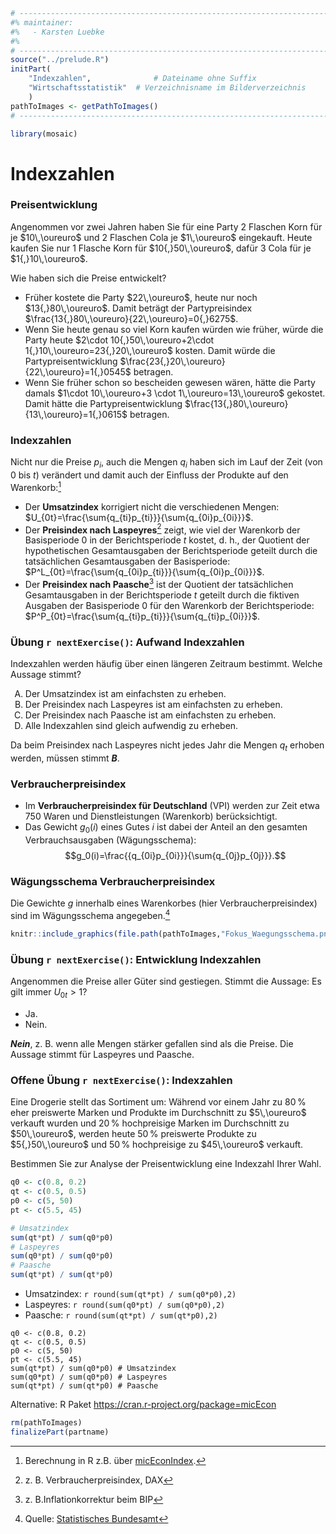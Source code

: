 ```r
# ---------------------------------------------------------------------------
#% maintainer:
#%   - Karsten Luebke
#%
# ---------------------------------------------------------------------------
source("../prelude.R")
initPart(
    "Indexzahlen",              # Dateiname ohne Suffix
    "Wirtschaftsstatistik"  # Verzeichnisname im Bilderverzeichnis 
    )
pathToImages <- getPathToImages()
# ---------------------------------------------------------------------------

library(mosaic)

```

# Indexzahlen

### Preisentwicklung

Angenommen vor zwei Jahren haben Sie für eine Party $2$ Flaschen Korn für je $10\,\oureuro$ und 2 Flaschen Cola je $1\,\oureuro$ eingekauft. Heute kaufen Sie nur $1$ Flasche Korn für $10{,}50\,\oureuro$, dafür $3$ Cola für je $1{,}10\,\oureuro$.

Wie haben sich die Preise entwickelt?

- Früher kostete die Party $22\,\oureuro$, heute nur noch $13{,}80\,\oureuro$. Damit beträgt der Partypreisindex $\frac{13{,}80\,\oureuro}{22\,\oureuro}=0{,}6275$.
- Wenn Sie heute genau so viel Korn kaufen würden wie früher, würde die Party heute $2\cdot 10{,}50\,\oureuro+2\cdot 1{,}10\,\oureuro=23{,}20\,\oureuro$ kosten. Damit würde die Partypreisentwicklung $\frac{23{,}20\,\oureuro}{22\,\oureuro}=1{,}0545$ betragen.
- Wenn Sie früher schon so bescheiden gewesen wären, hätte die Party damals $1\cdot 10\,\oureuro+3 \cdot 1\,\oureuro=13\,\oureuro$ gekostet. Damit hätte  die Partypreisentwicklung $\frac{13{,}80\,\oureuro}{13\,\oureuro}=1{,}0615$ betragen.

### Indexzahlen

Nicht nur die Preise $p_i$, auch die Mengen $q_i$ haben sich im Lauf der Zeit (von $0$ bis $t$) verändert und damit auch der Einfluss der Produkte auf den Warenkorb:^[Berechnung in R z.B. über [micEconIndex](https://cran.r-project.org/package=micEconIndex).]

- Der **Umsatzindex** korrigiert nicht die verschiedenen Mengen: $U_{0t}=\frac{\sum{q_{ti}p_{ti}}}{\sum{q_{0i}p_{0i}}}$.
- Der **Preisindex nach Laspeyres**^[z. B. Verbraucherpreisindex, DAX] zeigt, wie viel der Warenkorb der Basisperiode $0$ in der Berichtsperiode $t$ kostet, d. h., der Quotient der hypothetischen Gesamtausgaben der Berichtsperiode geteilt durch die tatsächlichen Gesamtausgaben der Basisperiode: $P^L_{0t}=\frac{\sum{q_{0i}p_{ti}}}{\sum{q_{0i}p_{0i}}}$.
- Der **Preisindex nach Paasche**^[z. B.Inflationkorrektur beim BIP] ist der Quotient der tatsächlichen Gesamtausgaben in der Berichtsperiode $t$ geteilt durch die fiktiven Ausgaben der Basisperiode $0$ für den Warenkorb der Berichtsperiode: $P^P_{0t}=\frac{\sum{q_{ti}p_{ti}}}{\sum{q_{ti}p_{0i}}}$.


### Übung `r nextExercise()`: Aufwand Indexzahlen {.exercise type=A-B-C-D answer=B}

Indexzahlen werden häufig über einen längeren Zeitraum bestimmt. Welche Aussage stimmt?

A.  Der Umsatzindex ist am einfachsten zu erheben.
B.  Der Preisindex nach Laspeyres ist am einfachsten zu erheben.
C.  Der Preisindex nach Paasche ist am einfachsten zu erheben.
D.  Alle Indexzahlen sind gleich aufwendig zu erheben.

<div class="notes">
Da beim Preisindex nach Laspeyres nicht jedes Jahr die Mengen $q_t$ erhoben werden, müssen stimmt ***B***.
</div>


### Verbraucherpreisindex

- Im **Verbraucherpreisindex für Deutschland** (VPI) werden zur Zeit etwa 750 Waren und Dienstleistungen (Warenkorb) berücksichtigt.
- Das Gewicht $g_0(i)$ eines Gutes $i$ ist dabei der Anteil an den gesamten Verbrauchsausgaben (Wägungsschema):
$$g_0(i)=\frac{{q_{0i}p_{0i}}}{\sum{q_{0j}p_{0j}}}.$$

### Wägungsschema Verbraucherpreisindex

Die Gewichte $g$ innerhalb eines Warenkorbes (hier Verbraucherpreisindex) sind im Wägungsschema angegeben.^[Quelle: [Statistisches Bundesamt](https://www.destatis.de/DE/ZahlenFakten/GesamtwirtschaftUmwelt/Preise/_Grafik/Fokus_Waegungsschema.html)]

```r
knitr::include_graphics(file.path(pathToImages,"Fokus_Waegungsschema.png"), error = FALSE)
```


### Übung `r nextExercise()`: Entwicklung Indexzahlen {.exercise type=yesno answer=no}

Angenommen die Preise aller Güter sind gestiegen. Stimmt die Aussage: Es gilt immer $U_{0t}>1$?

- Ja.
- Nein.

<div class="notes">
***Nein***, z. B. wenn alle Mengen stärker gefallen sind als die Preise. Die Aussage stimmt für Laspeyres und Paasche.
</div>


### Offene Übung `r nextExercise()`: Indexzahlen {.exercise type=essay}

Eine Drogerie stellt das Sortiment um: Während vor einem Jahr zu $80\,\%$ eher preiswerte Marken und Produkte im Durchschnitt zu $5\,\oureuro$ verkauft wurden und $20\,\%$ hochpreisige Marken im Durchschnitt zu $50\,\oureuro$, werden heute $50\,\%$ preiswerte Produkte zu $5{,}50\,\oureuro$ und $50\,\%$ hochpreisige zu $45\,\oureuro$ verkauft.

Bestimmen Sie zur Analyse der Preisentwicklung eine Indexzahl Ihrer Wahl.

```r
q0 <- c(0.8, 0.2)
qt <- c(0.5, 0.5)
p0 <- c(5, 50)
pt <- c(5.5, 45)

# Umsatzindex
sum(qt*pt) / sum(q0*p0)
# Laspeyres
sum(q0*pt) / sum(q0*p0)
# Paasche
sum(qt*pt) / sum(qt*p0)
```

<div class="notes">
- Umsatzindex: `r round(sum(qt*pt) / sum(q0*p0),2)`
- Laspeyres: `r round(sum(q0*pt) / sum(q0*p0),2)`
- Paasche: `r round(sum(qt*pt) / sum(qt*p0),2)`

`q0 <- c(0.8, 0.2)`   
`qt <- c(0.5, 0.5)`   
`p0 <- c(5, 50)`  
`pt <- c(5.5, 45)`    
`sum(qt*pt) / sum(q0*p0) # Umsatzindex`   
`sum(q0*pt) / sum(q0*p0) # Laspeyres`     
`sum(qt*pt) / sum(qt*p0) # Paasche`     

Alternative: R Paket [https://cran.r-project.org/package=micEcon](https://cran.r-project.org/package=micEcon)
</div>

```r
rm(pathToImages)
finalizePart(partname)
```
